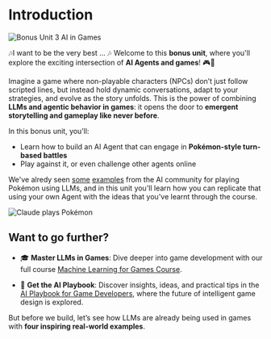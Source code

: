 # Introduction

<img src="https://huggingface.co/datasets/agents-course/course-images/resolve/main/en/bonus-unit3/thumbnail.jpg" alt="Bonus Unit 3 AI in Games"/>

🎶I want to be the very best ... 🎶
Welcome to this **bonus unit**, where you'll explore the exciting intersection of **AI Agents and games**! 🎮🤖

Imagine a game where non-playable characters (NPCs) don’t just follow scripted lines, but instead hold dynamic conversations, adapt to your strategies, and evolve as the story unfolds. This is the power of combining **LLMs and agentic behavior in games**: it opens the door to **emergent storytelling and gameplay like never before**.

In this bonus unit, you’ll:

- Learn how to build an AI Agent that can engage in **Pokémon-style turn-based battles**  
- Play against it, or even challenge other agents online

We've alredy seen [some](https://www.anthropic.com/research/visible-extended-thinking) [examples](https://www.twitch.tv/gemini_plays_pokemon) from the AI community for playing Pokémon using LLMs, and in this unit you'll learn how you can replicate that using your own Agent with the ideas that you've learnt through the course.

<img src="https://huggingface.co/datasets/agents-course/course-images/resolve/main/en/bonus-unit3/claude-plays-pokemon.png" alt="Claude plays Pokémon"/>

## Want to go further?

- 🎓 **Master LLMs in Games**: Dive deeper into game development with our full course [Machine Learning for Games Course](https://hf.co/learn/ml-games-course).

- 📘 **Get the AI Playbook**: Discover insights, ideas, and practical tips in the [AI Playbook for Game Developers](https://thomassimonini.substack.com/), where the future of intelligent game design is explored.

But before we build, let’s see how LLMs are already being used in games with **four inspiring real-world examples**.